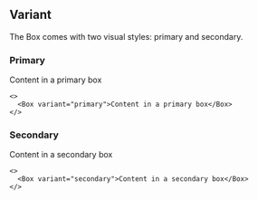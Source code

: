 
## Variant

The Box comes with two visual styles: primary and secondary.

### Primary

<Preview>
  <Box variant="primary">Content in a primary box</Box>
</Preview>

```tsx sandbox
<>
  <Box variant="primary">Content in a primary box</Box>
</>
```

### Secondary

<Preview>
  <Box variant="secondary">Content in a secondary box</Box>
</Preview>

```tsx sandbox
<>
  <Box variant="secondary">Content in a secondary box</Box>
</>
```
